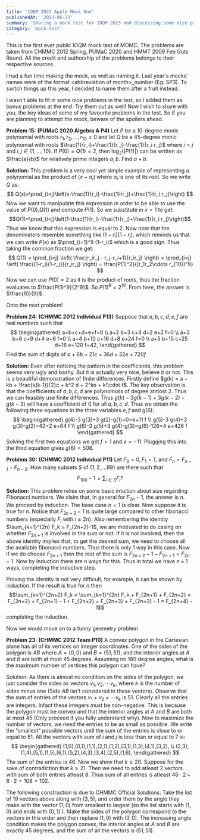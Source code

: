 ```yaml
---
title: 'IOQM 2023 Apple Mock One'
publishedAt: '2023-06-23'
summary: 'Sharing a mock test for IOQM 2023 and discussing some nice problems from it'
category: 'mock-test'
---
```


This is the first ever public IOQM mock test of MOMC. The problems are taken from CHMMC 2012 Spring, PUMaC 2020 and HMMT 2009 Feb Guts Round. All the credit and authorship of the problems belongs to their respective sources.

I had a fun time making the mock, as well as naming it. Last year's mocks' names were of the format \<abbreviation of month\>\_number (Eg: SP3). To switch things up this year, I decided to name them after a fruit instead.

I wasn't able to fit in some nice problems in the test, so I added them as bonus problems at the end. Try them out as well! Now I wish to share with you, the key ideas of some of my favourite problems in the test. So if you are planning to attempt the mock, beware of the spoilers ahead.


**Problem 15:** $\textbf{(PUMaC 2020 Algebra A P4)}$ Let $P$ be a $10$-degree monic polynomial with roots $r_1, r_2, \ldots, r_{10} \neq 0$ and let $Q$ be a $45$-degree monic polynomial with roots $\frac{1}{r_i}+\frac{1}{r_j}-\frac{1}{r_i r_j}$ where $i<j$ and $i, j \in\{1, \ldots, 10\}$. If $P(0)=Q(1)=2$, then $\log _2(|P(1)|)$ can be written as $\frac{a}{b}$ for relatively prime integers $a, b$. Find $a+b$.

**Solution:** This problem is a very cool yet simple example of representing a polynomial as the product of $(x-\alpha_i)$ where $\alpha_i$ is one of its root. So we write $Q$ as:
$$
Q(x)=\prod_{i<j}\left(x-\frac{1}{r_i}-\frac{1}{r_j}+\frac{1}{r_i r_j}\right)
$$
Now we want to manipulate this expression in order to be able to use the value of $P(0)$,$Q(1)$ and compute $P(1)$. So we substitute in $x = 1$ to get:
$$Q(1)=\prod_{i<j}\left(1-\frac{1}{r_i}-\frac{1}{r_j}+\frac{1}{r_i r_j}\right)$$
Thus we know that this expression is equal to $2$. Now note that the denominators resemble something like $(1-r_i)(1-r_j)$, which reminds us that we can write $P(x)$ as $\prod_{i=1}^9 (1-r_i)$ which is a good sign. Thus taking the common fraction we get:
$$
Q(1) = \prod_{i<j} \left( \frac{r_ir_j - r_j-r_i+1}{r_ir_j}  \right) = \prod_{i<j} \left(  \frac{(1-r_i)(1-r_j)}{r_ir_j} \right) = \frac{P(1)^2}{(r_1r_2\cdots r_{10})^9}
$$
Now we can use $P(0) = 2$ as it is the product of roots, thus the fraction evaluates to $\frac{P(1)^9}{2^9}$. So $P(1)^9 = 2^{10}$. From here, the answer is $\frac{10}{9}$.


Onto the next problem!

**Problem 24:** $\textbf{(CHMMC 2012 Individual P13)}$ Suppose that $a, b, c, d, e, f$ are real numbers such that
$$
\begin{gathered}
a+b+c+d+e+f=0 \\
a+2 b+3 c+4 d+2 e+2 f=0 \\
a+3 b+6 c+9 d+4 e+6 f=0 \\
a+4 b+10 c+16 d+8 e+24 f=0 \\
a+5 b+15 c+25 d+16 e+120 f=42,
\end{gathered}
$$
Find the sum of digits of $a+6 b+21 c+36 d+32 e+720 f$

**Solution:** Even after noticing the pattern in the coefficients, this problem seems very ugly and bashy. But it is actually very nice, believe it or not. This is a beautiful demonstration of finite differences. Firstly define $g(k) = a + kb + \frac{k(k-1)}{2}c + k^2 d + 2^ke + k!\cdot f$. The key observation is that the coefficients of $a,b,c,d$ are polynomials of degree atmost $2$. Thus we can feasibly use finite differences. Thus $g(k)-3 g(k-1)+3 g(k-2)-g(k-3)$ will have a coefficient of $0$ for all $a,b,c,d$. Thus we obtain the following three equations in the three variables $e,f$ and $g(6)$:
$$
\begin{gathered}
g(4)-3 g(3)+3 g(2)-g(1)=0=e+11 f \\
g(5)-3 g(4)+3 g(3)-g(2)=42=2 e+64 f \\
g(6)-3 g(5)+3 g(4)-g(3)=g(6)-126=4 e+426 f
\end{gathered}
$$
Solving the first two equations we get $f=1$ and $e = -11$. Plugging this into the third equation gives $g(6) = 508$.


**Problem 30:** $\textbf{(CHMMC 2012 Individual P11)}$ Let $F_0=0, F_1=1$, and $F_n=F_{n-1}+F_{n-2}$. How many subsets $S$ of $\{1,2, \ldots 99\}$ are there such that
$$
F_{100}-1=\sum_{i \in S} F_i ?
$$

**Solution:** This problem relies on some basic intuition about size regarding Fibonacci numbers. We claim that, in general for $F_{2n}-1$, the answer is $n$. We proceed by induction. The base case $n = 1$ is clear. Now suppose it is true for $n$. Notice that $F_{2n+2}-1$ is quite large compared to other fibonacci numbers (especially $F_i$ with $i \leq 2n$). Also remembering the identity $\sum_{k=1}^{2n} F_k = F_{2n+2}-1$, we are motivated to do casing on whether $F_{2n+1}$ is involved in the sum or not. If it is not involved, then the above identity implies that, to get the desired sum, we need to choose all the available fibonacci numbers. Thus there is only $1$ way in this case. Now if we do choose $F_{2n+1}$ then the rest of the sum is $F_{2n+2}-1 - F_{2n+1} = F_{2n} - 1$. Now by induction there are $n$ ways for this. Thus in total we have $n+1$ ways, completing the inductive step.

Proving the identity is not very difficult, for example, it can be shown by induction. If the result is true for $n$ then $$\sum_{k=1}^{2n+2} F_k = \sum_{k=1}^{2n} F_k + F_{2n+1} + F_{2n+2} = F_{2n+2} + F_{2n+1} - 1 + F_{2n+2} = F_{2n+3} + F_{2n+2} - 1 = F_{2n+4} - 1$$
completing the induction.


Now we would move on to a funny geometry problem

**Problem 23:** $\textbf{(CHMMC 2012 Team P10)}$ A convex polygon in the Cartesian plane has all of its vertices on integer coordinates. One of the sides of the polygon is $A B$ where $A=(0,0)$ and $B=(51,51)$, and the interior angles at $A$ and $B$ are both at most $45$ degrees. Assuming no $180$ degree angles, what is the maximum number of vertices this polygon can have?

Solution: As there is almost no condition on the sides of the polygon, we just consider the sides as vectors $v_1, v_2, \cdots v_k$, where $k$ is the number of sides minus one (Side $AB$ isn't considered in these vectors). Observe that the sum of entries of the vectors $v_1 + v_2 + \cdots v_k$ is $51$. Clearly all the entries are integers. Infact these integers must be non-negative. This is because the polygon must be convex and that the interior angles at $A$ and $B$ are both at most $45$ (Only proceed if you fully understand why). Now to maximize the number of vectors, we need the entries to be as small as possible. We write the "smallest" possible vectors until the sum of the entries is close to or equal to $51$. All the vectors with sum of $i$ and $j$ is less than or equal to $7$ is:
$$
\begin{gathered}
(1,0),(0,1),(1,1),(2,1),(1,2),(3,1),(1,3),(4,1),(3,2), \\
(2,3),(1,4),(5,1),(1,5),(6,1),(5,2),(4,3),(3,4),(2,5),(1,6),
\end{gathered}
$$
The sum of the entries is $46$. Now we show that $k \leq 20$. Suppose for the sake of contradiction that $k \geq 21$. Then we need to add atleast $2$ vectors with sum of both entries atleast $8$. Thus sum of all entries is atleast $46 \cdot 2 + 8 \cdot 2 = 108 > 102$.

The following construction is due to CHMMC Official Solutions: Take the list of $19$ vectors above along with $(3,5)$, and order them by the angle they make with the vector $(1,0)$ from smallest to largest (so the list starts with $(1,0)$ and ends with $(0,1)$ ). Make the sides of the polygon correspond to the vectors in this order and then replace $(1,0)$ with $(3,0)$. The increasing angle condition makes the polygon convex, the interior angles at $A$ and $B$ are exactly 45 degrees, and the sum of all the vectors is $(51,51)$.